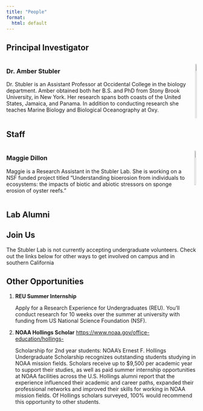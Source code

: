 ```yaml
---
title: "People"
format: 
  html: default
---
```


```{=html}
<style>
  @media (max-width: 768px) {
      .columns {
          display: block; /* Stack columns vertically on smaller screens */
      }
      .column {
          width: 100%; /* Full width for each column */
          margin-bottom: 20px; /* Space between stacked columns */
      }
      img {
          width: 100%; /* Ensure images take full width */
          height: auto; /* Maintain aspect ratio */
      }
  }
</style>
```

## Principal Investigator

::::: columns
::: column
### **Dr. Amber Stubler**

Dr. Stubler is an Assistant Professor at Occidental College in the biology department. Amber obtained both her B.S. and PhD from Stony Brook University, in New York. Her research spans both coasts of the United States, Jamaica, and Panama. In addition to conducting research she teaches Marine Biology and Biological Oceanography at Oxy.
:::

::: column
![](docs/profile.jpg){width="100%"}
:::
:::::

## Staff

::::: columns
::: column
### **Maggie Dillon**

Maggie is a Research Assistant in the Stubler Lab. She is working on a NSF funded project titled "Understanding bioerosion from individuals to ecosystems: the impacts of biotic and abiotic stressors on sponge erosion of oyster reefs."
:::

::: column
![](docs/maggie.jpg){width="80%"}
:::
:::::

## Lab Alumni

## Join Us

The Stubler Lab is not currently accepting undergraduate volunteers. Check out the links below for other ways to get involved on campus and in southern California

## Other Opportunities 

1.  **REU Summer Internship**

    Apply for a Research Experience for Undergraduates (REU). You'll conduct research for 10 weeks over the summer at university with funding from US National Science Foundation (NSF).

2.  **NOAA Hollings Scholar** <https://www.noaa.gov/office-education/hollings->

    Scholarship for 2nd year students: NOAA's Ernest F. Hollings Undergraduate Scholarship recognizes outstanding students studying in NOAA mission fields. Scholars receive up to \$9,500 per academic year to support their studies, as well as paid summer internship opportunities at NOAA facilities across the U.S. Hollings alumni report that the experience influenced their academic and career paths, expanded their professional networks and improved their skills for working in NOAA mission fields. Of Hollings scholars surveyed, 100% would recommend this opportunity to other students.
